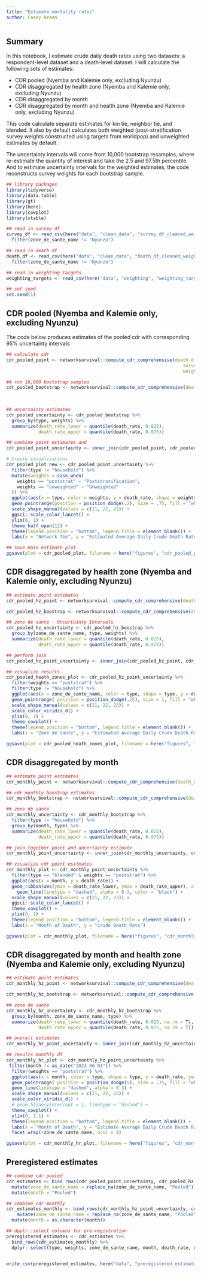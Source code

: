 ```yaml
---
title: "Estimate mortality rates"
author: Casey Breen
---
```


## Summary 

In this notebook, I estimate crude daily death rates using two datasets: a respondent-level dataset and a death-level dataset. I will calculate the following sets of estimates: 

* CDR pooled (Nyemba and Kalemie only, excluding Nyunzu)
* CDR disaggregated by health zone (Nyemba and Kalemie only, excluding Nyunzu)
* CDR disaggregated by month
* CDR disaggregated by month and health zone (Nyemba and Kalemie only, excluding Nyunzu)

This code calculate separate estimates for kin tie, neighbor tie, and blended. It also by default calculates both weighted (post-stratification survey weights constructed using targets from worldpop) and unweighted estimates by default. 

The uncertainty intervals will come from 10,000 bootstrap resamples, where re-estimate the quantity of interest and take the 2.5 and 97.5th percentile. And to estimate uncertainty intervals for the weighted estimates, the code reconstructs survey weights for each bootstrap sample.

```r
## library packages 
library(tidyverse)
library(data.table)
library(gt)
library(here)
library(cowplot)
library(xtable)

## read in survey df
survey_df <- read_csv(here("data", "clean_data", "survey_df_cleaned_weighted_feb18_2023.csv")) %>% 
  filter(zone_de_sante_name != "Nyunzu")

## read in death df 
death_df <- read_csv(here("data", "clean_data", "death_df_cleaned_weighted_feb18_2023.csv")) %>% 
  filter(zone_de_sante_name != "Nyunzu")

## read in weighting targets 
weighting_targets <- read_csv(here("data", "weighting", "weighting_targets.csv"))

## set seed
set.seed(1)
```


## CDR pooled (Nyemba and Kalemie only, excluding Nyunzu)

The code below produces estimates of the pooled cdr with corresponding 95% uncertainty intervals 

```r
## calculate cdr 
cdr_pooled_point <- networksurvival::compute_cdr_comprehensive(death_df = death_df,
                                                                  survey_df = survey_df,
                                                                  weight_col = "weight_hh_sample")

## run 10,000 bootstrap samples
cdr_pooled_bootstrap <- networksurvival::compute_cdr_comprehensive(death_df = death_df,
                                                                        survey_df = survey_df,
                                                                        weight_col = "weight_hh_sample", bootstrap = 100) 

## uncertainty estimates 
cdr_pooled_uncertainty <- cdr_pooled_bootstrap %>% 
  group_by(type, weights) %>% 
  summarize(death_rate_lower = quantile(death_rate, 0.025),
            death_rate_upper = quantile(death_rate, 0.975))

## combine point estimates and 
cdr_pooled_point_uncertainty <- inner_join(cdr_pooled_point, cdr_pooled_uncertainty, by = c("weights", "type"))

# Create visualizations 
cdr_pooled_plot_new <- cdr_pooled_point_uncertainty %>% 
  filter(type != "household") %>% 
  mutate(weights = case_when(
    weights == "poststrat" ~ "Poststratification",
    weights == "unweighted" ~ "Unweighted"
  )) %>% 
  ggplot(aes(x = type, color = weights, y = death_rate, shape = weights, ymin = death_rate_lower, ymax = death_rate_upper)) + 
  geom_pointrange(position = position_dodge(.2), size = .75, fill = "white") +
  scale_shape_manual(values = c(21, 22, 23)) +
  ggsci::scale_color_lancet() + 
  ylim(0, 1) + 
  theme_half_open(12) + 
  theme(legend.position = "bottom", legend.title = element_blank()) + 
  labs(x = "Network Tie", y = "Estimated Average Daily Crude Death Rate")

## save main estimate plot 
ggsave(plot = cdr_pooled_plot, filename = here("figures", "cdr_pooled_plot.png"), width = 6, height = 4)
```

## CDR disaggregated by health zone (Nyemba and Kalemie only, excluding Nyunzu)

```r
## estimate point estimates 
cdr_pooled_hz_point <- networksurvival::compute_cdr_comprehensive(death_df = death_df, survey_df = survey_df, weight_col = "weight_poststrat", subpopulation = "zone_de_sante_name", bootstrap = NA)

cdr_pooled_hz_boostrap <- networksurvival::compute_cdr_comprehensive(death_df = death_df, survey_df = survey_df, weight_col = "weight_poststrat", subpopulation = "zone_de_sante_name", bootstrap = 10000)

## zone de sante - Uncertainty Intervals
cdr_pooled_hz_uncertainty <- cdr_pooled_hz_boostrap %>% 
  group_by(zone_de_sante_name, type, weights) %>% 
  summarize(death_rate_lower = quantile(death_rate, 0.025),
            death_rate_upper = quantile(death_rate, 0.975)) 

## perform join 
cdr_pooled_hz_point_uncertainty <- inner_join(cdr_pooled_hz_point, cdr_pooled_hz_uncertainty, by = c("type", "zone_de_sante_name", "weights"))

## visualize results 
cdr_pooled_heath_zones_plot <- cdr_pooled_hz_point_uncertainty %>% 
  filter(weights == "poststrat") %>% 
  filter(type != "household") %>% 
  ggplot(aes(x = zone_de_sante_name, color = type, shape = type, y = death_rate, ymin = death_rate_lower, ymax = death_rate_upper)) + 
  geom_pointrange( position = position_dodge(.25), size = 1, fill = "white") +
  scale_shape_manual(values = c(21, 22, 23)) +
  scale_color_viridis_d() +  
  ylim(0, 1) + 
  theme_cowplot() + 
  theme(legend.position = "bottom", legend.title = element_blank()) + 
  labs(x = "Zone de Sante", y = "Estimated Average Daily Crude Death Rate")

ggsave(plot = cdr_pooled_heath_zones_plot, filename = here("figures", "cdr_pooled_heath_zones_plot.png"), width = 7, height = 5)
```


## CDR disaggregated by month

```r
## estimate point estimates 
cdr_monthly_point <- networksurvival::compute_cdr_comprehensive(death_df = death_df, survey_df = survey_df, weight_col = "weight_poststrat", bootstrap = NA, monthly = T)

## cdr monthly boostrap estimates 
cdr_monthly_bootstrap <- networksurvival::compute_cdr_comprehensive(death_df = death_df, survey_df = survey_df, weight_col = "weight_poststrat", bootstrap = 10000, monthly = T)

## zone de sante 
cdr_monthly_uncertainty <- cdr_monthly_bootstrap %>% 
  filter(type != "household") %>% 
  group_by(month, type) %>% 
  summarize(death_rate_lower = quantile(death_rate, 0.025),
            death_rate_upper = quantile(death_rate, 0.975))

## join together point and uncertainty estimate 
cdr_monthly_point_uncertainty <- inner_join(cdr_monthly_uncertainty, cdr_monthly_point, by = c("type", "month"))

## visualize cdr point esitmates 
cdr_monthly_plot <- cdr_monthly_point_uncertainty %>% 
  filter(type == "blended" & weights == "poststrat") %>% 
  ggplot(aes(x = month, y = death_rate)) + 
  geom_ribbon(aes(ymin = death_rate_lower, ymax = death_rate_upper), alpha = 0.1, color = "black", fill = "blue", position = position_dodge(0)) +
    geom_line(linetype = "dashed", alpha = 0.3, color = "black") +
  scale_shape_manual(values = c(21, 22, 23)) +
  ggsci::scale_color_lancet() +
  theme_cowplot() + 
  ylim(0, 1) +
  theme(legend.position = "bottom", legend.title = element_blank()) + 
  labs(x = "Month of Death", y = "Crude Death Rate")

ggsave(plot = cdr_monthly_plot, filename = here("figures", "cdr_monthly_plot.png"), width = 6, height = 4)
```


## CDR disaggregated by month and health zone (Nyemba and Kalemie only, excluding Nyunzu)

```r
## estimate point estimates 
cdr_monthly_hz_point <- networksurvival::compute_cdr_comprehensive(death_df = death_df, survey_df = survey_df, weight_col = "weight_poststrat", subpopulation = "zone_de_sante_name", bootstrap = NA, monthly = T)

cdr_monthly_hz_bootstrap <- networksurvival::compute_cdr_comprehensive(death_df = death_df, survey_df = survey_df, weight_col = "weight_poststrat", subpopulation = "zone_de_sante_name", bootstrap = 10000, monthly = T)

## zone de sante 
cdr_monthly_hz_uncertainty <- cdr_monthly_hz_bootstrap %>% 
  group_by(month, zone_de_sante_name, type) %>% 
  summarize(death_rate_lower = quantile(death_rate, 0.025, na.rm = T),
            death_rate_upper = quantile(death_rate, 0.975, na.rm = T))

## overall estimates 
cdr_monthly_hz_point_uncertainty <- inner_join(cdr_monthly_hz_uncertainty, cdr_monthly_hz_point, by = c("type", "zone_de_sante_name", "month"))

## results monthly df 
cdr_monthly_hr_plot <- cdr_monthly_hz_point_uncertainty %>% 
 filter(month != as_date("2023-06-01")) %>% 
  filter(weights == "poststrat") %>% 
  ggplot(aes(x = month, color = type, shape = type, y = death_rate, ymin = death_rate_lower, ymax = death_rate_upper)) + 
  geom_pointrange( position = position_dodge(5), size = .75, fill = "white") +
  geom_line(linetype = "dashed", alpha = 0.3) + 
  scale_shape_manual(values = c(21, 22, 23)) +
  scale_color_viridis_d() + 
  # geom_hline(yintercept = 1, linetype = "dashed") + 
  theme_cowplot() + 
  ylim(0, 1.1) + 
  theme(legend.position = "bottom", legend.title = element_blank()) + 
  labs(x = "Month of Death", y = "Estimate Average Daily Crude Death Rate") + 
  facet_wrap(~zone_de_sante_name, ncol = 1)

ggsave(plot = cdr_monthly_hr_plot, filename = here("figures", "cdr_monthly_hz_plot.png"), width = 6, height = 8)
```

## Preregistered estimates 


```r
## combine cdr pooled 
cdr_estimates <- bind_rows(cdr_pooled_point_uncertainty, cdr_pooled_hz_point_uncertainty) %>% 
  mutate(zone_de_sante_name = replace_na(zone_de_sante_name, "Pooled")) %>% 
  mutate(month = "Pooled")

## combine cdr monthly 
cdr_estimates_monthly <- bind_rows(cdr_monthly_hz_point_uncertainty, cdr_monthly_point_uncertainty) %>% 
    mutate(zone_de_sante_name = replace_na(zone_de_sante_name, "Pooled")) %>% 
  mutate(month = as.character(month))

## dpylr::select columns for pre-registration 
preregistered_estimates <- cdr_estimates %>% 
  bind_rows(cdr_estimates_monthly) %>% 
  dplyr::select(type, weights, zone_de_sante_name, month, death_rate, death_rate_lower, death_rate_upper)


write_csv(preregistered_estimates, here("data", "preregistered_estimates", "preregistered_estimates.csv"))
```

